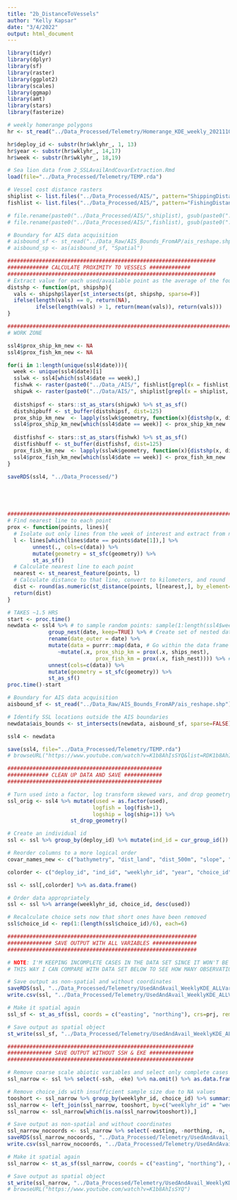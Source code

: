 ```yaml
---
title: "2b_DistanceToVessels"
author: "Kelly Kapsar"
date: "3/4/2022"
output: html_document
---
```


```r

library(tidyr)
library(dplyr)
library(sf)
library(raster)
library(ggplot2)
library(scales)
library(ggmap)
library(amt) 
library(stars)
library(fasterize)

```

```r
# weekly homerange polygons
hr <- st_read("../Data_Processed/Telemetry/Homerange_KDE_weekly_20211104.shp")

hr$deploy_id <- substr(hr$wklyhr_, 1, 13)
hr$year <- substr(hr$wklyhr_, 14,17)
hr$week <- substr(hr$wklyhr_, 18,19)

# Sea lion data from 2_SSLAvailAndCovarExtraction.Rmd
load(file="../Data_Processed/Telemetry/TEMP.rda")

# Vessel cost distance rasters
shiplist <- list.files("../Data_Processed/AIS/", pattern="ShippingDistance")
fishlist <- list.files("../Data_Processed/AIS/", pattern="FishingDistance")

# file.rename(paste0("../Data_Processed/AIS/",shiplist), gsub(paste0("../Data_Processed/AIS/",shiplist), pattern="_Fishing", replacement = ""))
# file.rename(paste0("../Data_Processed/AIS/",fishlist), gsub(paste0("../Data_Processed/AIS/",fishlist), pattern="_Fishing", replacement = ""))

# Boundary for AIS data acquisition
# aisbound_sf <- st_read("../Data_Raw/AIS_Bounds_FromAP/ais_reshape.shp") %>% st_transform(32605) 
# aisbound_sp <- as(aisbound_sf, "Spatial")

```


```r
##################################################################
############# CALCULATE PROXIMITY TO VESSELS ############# 
##################################################################
# Extract value for each used/available point as the average of the four nearest cells
distshp <- function(pt, shipshp){
  vals <- shipshp$layer[st_intersects(pt, shipshp, sparse=F)]
  ifelse(length(vals) == 0, return(NA), 
         ifelse(length(vals) > 1, return(mean(vals)), return(vals)))
}

###########################################################################
# WORK ZONE

ssl4$prox_ship_km_new <- NA
ssl4$prox_fish_km_new <- NA

for(i in 1:length(unique(ssl4$date))){
  week <- unique(ssl4$date)[i]
  sslwk <- ssl4[which(ssl4$date == week),]
  fishwk <- raster(paste0("../Data_/AIS/", fishlist[grepl(x = fishlist, pattern=week)]))
  shipwk <- raster(paste0("../Data/AIS/", shiplist[grepl(x = shiplist, pattern=week)]))
  
  distshipsf <- stars::st_as_stars(shipwk) %>% st_as_sf()
  distshipbuff <- st_buffer(distshipsf, dist=125)
  prox_ship_km_new  <- lapply(sslwk$geometry, function(x){distshp(x, distshipbuff)})
  ssl4$prox_ship_km_new[which(ssl4$date == week)] <- prox_ship_km_new
  
  distfishsf <- stars::st_as_stars(fishwk) %>% st_as_sf()
  distfishbuff <- st_buffer(distfishsf, dist=125)
  prox_fish_km_new  <- lapply(sslwk$geometry, function(x){distshp(x, distfishbuff)})
  ssl4$prox_fish_km_new[which(ssl4$date == week)] <- prox_fish_km_new
}

saveRDS(ssl4, "../Data_Processed/")





########################################################################
# Find nearest line to each point 
prox <- function(points, lines){
  # Isolate out only lines from the week of interest and extract from nested data
  l <- lines[which(lines$date == points$date[1]),] %>% 
        unnest(., cols=c(data)) %>%
        mutate(geometry = st_sfc(geometry)) %>%
        st_as_sf()
  # Calculate nearest line to each point
  nearest <- st_nearest_feature(points, l)
  # Calculate distance to that line, convert to kilometers, and round 
  dist <- round(as.numeric(st_distance(points, l[nearest,], by_element=T))/1000, 4) 
  return(dist)
}

# TAKES ~1.5 HRS
start <- proc.time()
newdata <- ssl4 %>% # to sample random points: sample(1:length(ssl4$weeklyhr_id), 1000, replace=F)
             group_nest(date, keep=TRUE) %>% # Create set of nested data frames by week
             rename(date_outer = date) %>% 
             mutate(data = purrr::map(data, # Go within the data frame 
                ~mutate(.x, prox_ship_km = prox(.x, ships_nest), 
                            prox_fish_km = prox(.x, fish_nest)))) %>% # Add new columns within each df to calculate proximity
             unnest(cols=c(data)) %>%         
             mutate(geometry = st_sfc(geometry)) %>%
             st_as_sf()
proc.time()-start

# Boundary for AIS data acquisition
aisbound_sf <- st_read("../Data_Raw/AIS_Bounds_FromAP/ais_reshape.shp") %>% st_transform(prj)

# Identify SSL locations outside the AIS boundaries
newdata$ais_bounds <- st_intersects(newdata, aisbound_sf, sparse=FALSE)

ssl4 <- newdata

save(ssl4, file="../Data_Processed/Telemetry/TEMP.rda")
# browseURL("https://www.youtube.com/watch?v=K1b8AhIsSYQ&list=RDK1b8AhIsSYQ&start_radio=1")
```

```r

#################################################
############# CLEAN UP DATA AND SAVE ############ 
#################################################

# Turn used into a factor, log transform skewed vars, and drop geometry
ssl_orig <- ssl4 %>% mutate(used = as.factor(used), 
                           logfish = log(fish+1), 
                           logship = log(ship+1)) %>% 
                    st_drop_geometry()

# Create an individual id
ssl <- ssl %>% group_by(deploy_id) %>% mutate(ind_id = cur_group_id())

# Reorder columns to a more logical order 
covar_names_new <- c("bathymetry", "dist_land", "dist_500m", "slope", "sst", "eke", "ssh", "wind", "logship", "logfish", "prox_fish_km", "prox_ship_km")

colorder <- c("deploy_id", "ind_id", "weeklyhr_id", "year", "choice_id", "used", "northing", "easting", all_of(covar_names_new))

ssl <- ssl[,colorder] %>% as.data.frame()

# Order data appropriately 
ssl <- ssl %>% arrange(weeklyhr_id, choice_id, desc(used))

# Recalculate choice sets now that short ones have been removed
ssl$choice_id <- rep(1:(length(ssl$choice_id)/6), each=6)

```

```r


############################################################
############## SAVE OUTPUT WITH ALL VARIABLES ############## 
############################################################

# NOTE: I'M KEEPING INCOMPLETE CASES IN THE DATA SET SINCE IT WON'T BE USED FOR ANALYSIS
# THIS WAY I CAN COMPARE WITH DATA SET BELOW TO SEE HOW MANY OBSERVATIONS WERE REMOVED 

# Save output as non-spatial and without coordinates
saveRDS(ssl, "../Data_Processed/Telemetry/UsedAndAvail_WeeklyKDE_ALLVars_20211104.rds")
write.csv(ssl, "../Data_Processed/Telemetry/UsedAndAvail_WeeklyKDE_ALLVars_20211104.csv")

# Make it spatial again
ssl_sf <- st_as_sf(ssl, coords = c("easting", "northing"), crs=prj, remove=FALSE)

# Save output as spatial object
st_write(ssl_sf, "../Data_Processed/Telemetry/UsedAndAvail_WeeklyKDE_ALLVars_20211104.shp", overwrite=T)

########################################################### 
############## SAVE OUTPUT WITHOUT SSH & EKE ############## 
###########################################################

# Remove coarse scale abiotic variables and select only complete cases 
ssl_narrow <- ssl %>% select(-ssh, -eke) %>% na.omit() %>% as.data.frame()

# Remove choice_ids with insufficient sample size due to NA values 
tooshort <- ssl_narrow %>% group_by(weeklyhr_id, choice_id) %>% summarize(n=n()) %>% filter(n < 6) %>% mutate(tooshort=1)
ssl_narrow <- left_join(ssl_narrow, tooshort, by=c("weeklyhr_id" = "weeklyhr_id", "choice_id" = "choice_id"))
ssl_narrow <- ssl_narrow[which(is.na(ssl_narrow$tooshort)),]

# Save output as non-spatial and without coordinates
ssl_narrow_nocoords <- ssl_narrow %>% select(-easting, -northing, -n, -tooshort) %>%  as.data.frame()
saveRDS(ssl_narrow_nocoords, "../Data_Processed/Telemetry/UsedAndAvail_WeeklyKDE_20211104.rds")
write.csv(ssl_narrow_nocoords, "../Data_Processed/Telemetry/UsedAndAvail_WeeklyKDE_20211104.csv")

# Make it spatial again
ssl_narrow <- st_as_sf(ssl_narrow, coords = c("easting", "northing"), crs=prj, remove=FALSE)

# Save output as spatial object
st_write(ssl_narrow, "../Data_Processed/Telemetry/UsedAndAvail_WeeklyKDE_20211104.shp")
# browseURL("https://www.youtube.com/watch?v=K1b8AhIsSYQ")

```
